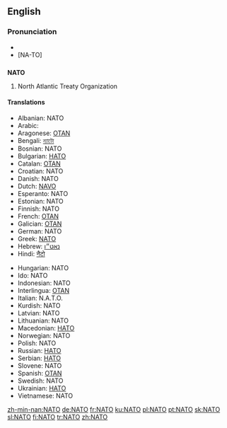 {{see|nato}}
==English==
{{wikipedia}}

===Pronunciation===
*{{IPA|/'neɪtəʊ/}}
*[NA-TO]

==={{acronym}}===
'''NATO'''

# North Atlantic Treaty Organization

====Translations====
{{top}}
*Albanian: NATO
*Arabic: {{ARchar|[[حلف الناتو]]}}
*Aragonese: [[OTAN]] {{f}}
*Bengali: [[ন্যাটো]]
*Bosnian: NATO
*Bulgarian: [[НАТО]]
*Catalan: [[OTAN]] {{f}}
*Croatian: NATO
*Danish: NATO
*Dutch: [[NAVO]]
*Esperanto: NATO
*Estonian: NATO
*Finnish: NATO
*French: [[OTAN]] {{f}}
*Galician: [[OTAN]] {{f}}
*German: NATO {{f}}
*Greek: [[ΝΑΤΟ]]
*Hebrew: [[נאט״ו]]
*Hindi: [[नैटो]]
{{mid}}
*Hungarian: NATO
*Ido: NATO
*Indonesian: NATO
*Interlingua: [[OTAN]]
*Italian: N.A.T.O.
*Kurdish: NATO
*Latvian: NATO
*Lithuanian: NATO
*Macedonian: [[НАТО]]
*Norwegian: NATO
*Polish: NATO
*Russian: [[НАТО]] {{f}}
*Serbian: [[НАТО]]
*Slovene: NATO
*Spanish: [[OTAN]] {{f}}
*Swedish: NATO
*Ukrainian: [[НАТО]]
*Vietnamese: NATO
{{bottom}}

[[zh-min-nan:NATO]]
[[de:NATO]]
[[fr:NATO]]
[[ku:NATO]]
[[pl:NATO]]
[[pt:NATO]]
[[sk:NATO]]
[[sl:NATO]]
[[fi:NATO]]
[[tr:NATO]]
[[zh:NATO]]